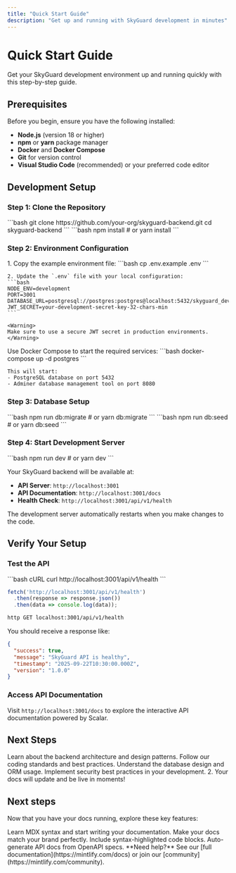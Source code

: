 ```yaml
---
title: "Quick Start Guide"
description: "Get up and running with SkyGuard development in minutes"
---
```


# Quick Start Guide

Get your SkyGuard development environment up and running quickly with this step-by-step guide.

## Prerequisites

Before you begin, ensure you have the following installed:

- **Node.js** (version 18 or higher)
- **npm** or **yarn** package manager
- **Docker** and **Docker Compose**
- **Git** for version control
- **Visual Studio Code** (recommended) or your preferred code editor

## Development Setup

### Step 1: Clone the Repository

<AccordionGroup>
  <Accordion icon="github" title="Clone SkyGuard Backend">
    ```bash
    git clone https://github.com/your-org/skyguard-backend.git
    cd skyguard-backend
    ```
  </Accordion>
  <Accordion icon="download" title="Install Dependencies">
    ```bash
    npm install
    # or
    yarn install
    ```
  </Accordion>
</AccordionGroup>

### Step 2: Environment Configuration

<AccordionGroup>
  <Accordion icon="gear" title="Setup Environment Variables">
    1. Copy the example environment file:
    ```bash
    cp .env.example .env
    ```
    
    2. Update the `.env` file with your local configuration:
    ```bash
    NODE_ENV=development
    PORT=3001
    DATABASE_URL=postgresql://postgres:postgres@localhost:5432/skyguard_dev
    JWT_SECRET=your-development-secret-key-32-chars-min
    ```
    
    <Warning>
    Make sure to use a secure JWT secret in production environments.
    </Warning>
  </Accordion>
  <Accordion icon="database" title="Start Database Services">
    Use Docker Compose to start the required services:
    ```bash
    docker-compose up -d postgres
    ```
    
    This will start:
    - PostgreSQL database on port 5432
    - Adminer database management tool on port 8080
  </Accordion>
</AccordionGroup>

### Step 3: Database Setup

<AccordionGroup>
  <Accordion icon="play" title="Run Database Migrations">
    ```bash
    npm run db:migrate
    # or
    yarn db:migrate
    ```
  </Accordion>
  <Accordion icon="seedling" title="Seed Initial Data (Optional)">
    ```bash
    npm run db:seed
    # or
    yarn db:seed
    ```
  </Accordion>
</AccordionGroup>

### Step 4: Start Development Server

<Accordion icon="rocket" title="Launch the Application">
  ```bash
  npm run dev
  # or
  yarn dev
  ```
  
  Your SkyGuard backend will be available at:
  - **API Server**: `http://localhost:3001`
  - **API Documentation**: `http://localhost:3001/docs`
  - **Health Check**: `http://localhost:3001/api/v1/health`
  
  <Tip>
  The development server automatically restarts when you make changes to the code.
  </Tip>
</Accordion>

## Verify Your Setup

### Test the API

<CodeGroup>
```bash cURL
curl http://localhost:3001/api/v1/health
```

```javascript Fetch
fetch('http://localhost:3001/api/v1/health')
  .then(response => response.json())
  .then(data => console.log(data));
```

```bash HTTPie
http GET localhost:3001/api/v1/health
```
</CodeGroup>

You should receive a response like:
```json
{
  "success": true,
  "message": "SkyGuard API is healthy",
  "timestamp": "2025-09-22T10:30:00.000Z",
  "version": "1.0.0"
}
```

### Access API Documentation

Visit `http://localhost:3001/docs` to explore the interactive API documentation powered by Scalar.

## Next Steps

<CardGroup cols={2}>
  <Card
    title="Architecture Overview"
    icon="building"
    href="/backend/architecture-overview"
  >
    Learn about the backend architecture and design patterns.
  </Card>
  <Card
    title="Development Guidelines"
    icon="code"
    href="/backend/coding-standards"
  >
    Follow our coding standards and best practices.
  </Card>
  <Card
    title="Database Architecture"
    icon="database"
    href="/backend/database-architecture"
  >
    Understand the database design and ORM usage.
  </Card>
  <Card
    title="Security Guidelines"
    icon="shield-check"
    href="/backend/security-guidelines"
  >
    Implement security best practices in your development.
  </Card>
</CardGroup>
  2. Your docs will update and be live in moments!
</Accordion>

## Next steps

Now that you have your docs running, explore these key features:

<CardGroup cols={2}>

<Card title="Write Content" icon="pen-to-square" href="/essentials/markdown">
  Learn MDX syntax and start writing your documentation.
</Card>

<Card title="Customize style" icon="palette" href="/essentials/settings">
  Make your docs match your brand perfectly.
</Card>

<Card title="Add code examples" icon="square-code" href="/essentials/code">
  Include syntax-highlighted code blocks.
</Card>

<Card title="API documentation" icon="code" href="/api-reference/introduction">
  Auto-generate API docs from OpenAPI specs.
</Card>

</CardGroup>

<Note>
  **Need help?** See our [full documentation](https://mintlify.com/docs) or join our [community](https://mintlify.com/community).
</Note>
